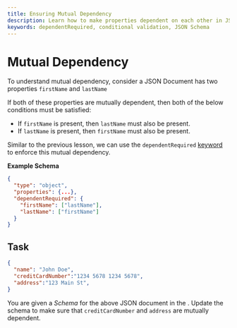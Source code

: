 ```yaml
---
title: Ensuring Mutual Dependency
description: Learn how to make properties dependent on each other in JSON Schema using dependentRequired keyword.
keywords: dependentRequired, conditional validation, JSON Schema
---
```



# Mutual Dependency
To understand mutual dependency, consider a JSON Document has two properties `firstName` and `lastName` 


If both of these properties are mutually dependent, then both of the below conditions must be satisfied:

- If `firstName` is present, then `lastName` must also be present.
- If `lastName` is present, then `firstName` must also be present.

Similar to the previous lesson, we can use the `dependentRequired` [keyword](https://json-schema.org/learn/glossary#keyword) to enforce this mutual dependency.

**Example Schema**

```json highlightLineStart={12} highlightLineEnd={13}
{
  "type": "object",
  "properties": {...},
  "dependentRequired": {
    "firstName": ["lastName"],
    "lastName": ["firstName"]
  }
}
```

## Task 

```json 
{
  "name": "John Doe",
  "creditCardNumber":"1234 5678 1234 5678",
  "address":"123 Main St",
}
```

You are given a *Schema* for the above JSON document in the <SideEditorLink/>. Update the schema to make sure that `creditCardNumber` and `address` are mutually dependent.
